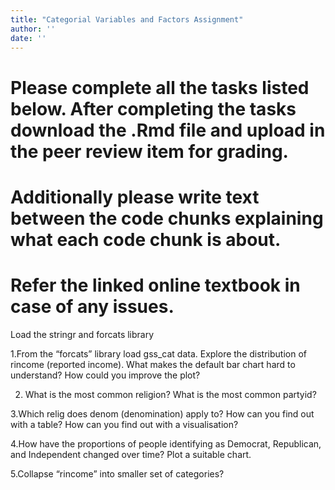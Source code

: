 ```yaml
---
title: "Categorial Variables and Factors Assignment"
author: ''
date: ''
---
```

# Please complete all the tasks listed below. After completing the tasks download the .Rmd file and upload in the peer review item for grading.

# Additionally please write text between the code chunks explaining what each code chunk is about.

# Refer the linked online textbook in case of any issues.

Load the stringr and forcats library

1.From the "forcats" library load gss_cat data. Explore the distribution of rincome (reported income). What makes the default bar chart hard to understand? How could you improve the plot?

2. What is the most common religion? What is the most common partyid?

3.Which relig does denom (denomination) apply to? How can you find out with a table? How can you find out with a visualisation?

4.How have the proportions of people identifying as Democrat, Republican, and Independent changed over time? Plot a suitable chart.

5.Collapse "rincome" into smaller set of categories?